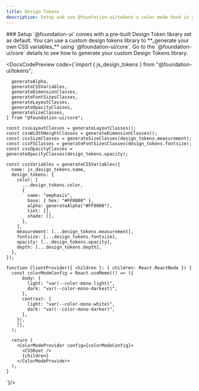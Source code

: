 ```yaml
---
title: Design Tokens
description: Setup and use @founfation-ui/tokens's color mode hook in your project.
---
```


<DocsSection>
### Setup

<DocsTextBlock className="m-b-medium-60">
  `@foundation-ui` comes with a pre-built Design Token library set as default.
  You can use a custom design tokens library to **_generate your own CSS
  variables_** using `@foundation-ui/core`.
</DocsTextBlock>

<DocsTextBlock className="m-b-medium-60">
  Go to the `@foundation-ui/core` details to see how to generate your custom
  Design Tokens library.
</DocsTextBlock>

</DocsSection>

<DocsSection>

  <DocsCodePreview
    code={`import { js_design_tokens } from "@foundation-ui/tokens";

      generateAlpha,
      generateCSSVariables,
      generateDimensionClasses,
      generateFontSizesClasses,
      generateLayoutClasses,
      generateOpacityClasses,
      generateSizeClasses,
    } from "@foundation-ui/core";

    const cssLayoutClasses = generateLayoutClasses();
    const cssWidthHeightClasses = generateDimensionClasses();
    const cssSizeClasses = generateSizeClasses(design_tokens.measurement);
    const cssFSClasses = generateFontSizesClasses(design_tokens.fontsize);
    const cssOpacityClasses = generateOpacityClasses(design_tokens.opacity);

    const cssVariables = generateCSSVariables({
      name: js_design_tokens.name,
      design_tokens: {
        color: [
          ...design_tokens.color,
          {
            name: "emphasis",
            base: { hex: "#FF0000" },
            alpha: generateAlpha("#FF0000"),
            tint: [],
            shade: [],
          },
        ],
        measurement: [...design_tokens.measurement],
        fontsize: [...design_tokens.fontsize],
        opacity: [...design_tokens.opacity],
        depth: [...design_tokens.depth],
      },
    });

    function ClientProvider({ children }: { children: React.ReactNode }) {
      const colorModeConfig = React.useMemo(() => ({
          body: {
            light: "var(--color-mono-light)",
            dark: "var(--color-mono-darkest)",
          },
          contrast: {
            light: "var(--color-mono-white)",
            dark: "var(--color-mono-darker)",
          },
        }),
        [],
      );

      return (
        <ColorModeProvider config={colorModeConfig}>
          <CSSRoot />
          {children}
        </ColorModeProvider>
      );
    }

`}/>

</DocsSection>

<DocsFooter prev="/docs/tokens/installation" next="/docs/tokens/libraries" />
